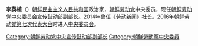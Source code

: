 {{Unreferenced|time=2020-10-28T09:16:07+00:00}}
'''李英植'''（{{lang-ko|리영식}}）[[朝鲜民主主义人民共和国|朝鲜民主主义人民共和国]]政治家，[[朝鲜劳动党|朝鲜劳动党]]中央委员，现任[[朝鲜劳动党中央委员会宣传鼓动部|朝鲜劳动党中央委员会宣传鼓动部]]副部长。2014年曾任《[[劳动新闻|劳动新闻]]》社长。2016年[[朝鲜劳动党第七次代表大会|朝鲜劳动党第七次代表大会]]时进入[[朝鲜劳动党中央委员会|中央委员会]]。

[[Category:朝鲜劳动党中央宣传鼓动部副部长|Category:朝鲜劳动党中央宣传鼓动部副部长]]
[[Category:朝鮮勞動黨中央委員|Category:朝鮮勞動黨中央委員]]